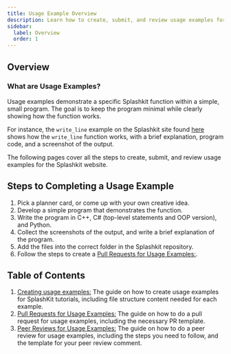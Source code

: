 ```yaml
---
title: Usage Example Overview
description: Learn how to create, submit, and review usage examples for the Splashkit website.
sidebar:
  label: Overview
  order: 1
---
```



## Overview

### What are Usage Examples?

Usage examples demonstrate a specific Splashkit function within a simple, small program. The goal is
to keep the program minimal while clearly showing how the function works.

For instance, the `write_line` example on the Splashkit site found [here](https://splashkit.io/usage-examples/terminal/#hello-world-string)
shows how the `write_line` function works, with a brief explanation, program code, and a
screenshot of the output.

The following pages cover all the steps to create, submit, and review usage examples for the
Splashkit website.

## Steps to Completing a Usage Example

<Steps>

1. Pick a planner card, or come up with your own creative idea.
2. Develop a simple program that demonstrates the function.
3. Write the program in C++, C# (top-level statements and OOP version), and Python.
4. Collect the screenshots of the output, and write a brief explanation of the program.
5. Add the files into the correct folder in the Splashkit repository.
6. Follow the steps to create a [Pull Requests for Usage Examples:](/products/splashkit/splashkit-website/usage-examples/03-usage-pull-request).

</Steps>

## Table of Contents

1. [Creating usage examples:](/products/splashkit/splashkit-website/usage-examples/02-usage-examples)
The guide on how to create usage examples for SplashKit tutorials, including file structure
content needed for each example.
1. [Pull Requests for Usage Examples:](/products/splashkit/splashkit-website/usage-examples/03-usage-pull-request)
The guide on how to do a pull request for usage examples, including the necessary PR template.
1. [Peer Reviews for Usage Examples:](/products/splashkit/splashkit-website/usage-examples/04-usage-peer-review)
The guide on how to do a peer review for usage examples, including the steps you
need to follow, and the template for your peer review comment.
